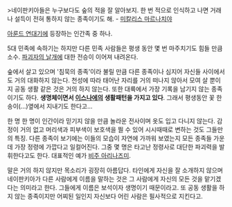 >네이판키아들은 누구보다도 숲의 적을 잘 알아보지. 한 번 적으로 인식하고 나면 거래나 설득이 전혀 통하지 않는 종족이기도 해. - [[미칼리스 마르나치야]]

[[아룬드 연대기]]에 등장하는 인간족 중 하나.

5대 민족에 속하기는 하지만 다른 민족 사람들은 평생 동안 몇 번 마주치기도 힘들 만큼 소수. [[파괴자의 날개]]에 대한 전승이 이어져 내려온다.

숲에서 살고 있으며 '침묵의 종족'이라 불릴 만큼 다른 종족이나 심지어 자신들 사이에서도 거의 대화하지 않는다. 천성에 따라 태어난 자리를 거의 떠나지 않아서 모여 살 뿐이지 공동 생활 같은 것은 거의 하지 않는다. 또한 대륙에서 가장 기록을 남기지 않는 종족이기도 하다. '''생명체이면서 [[이스나에]]의 생활패턴을 가지고 있다'''. 그래서 평생동안 꽃 한송이(...)옆에서 지내기도 한다고...

한 명 한 명이 인간이라 믿기지 않을 만큼 놀라운 전사이며 옷도 입고 다니지 않는다. 감정이 거의 없고 머리색과 피부색이 보호색을 띌 수 있어 시시때때로 변하는 것도 그들만의 특징. 다른 종족이 보기에는 이들의 모습이 자연에 가까워 보였는지 모든 종족들 가운데 가장 정령에 가깝다고 일컬어진다. 그중 몇 명은 타고난 정령사로 대단한 파괴력을 발휘한다고도 한다. 대표적인 예가 [[비주 아리나즈미]].

말은 거의 하지 않지만 목소리가 굉장히 아름답다. 타인에게 자신을 잘 소개하지 않으며 네이판키아가 다른 사람에게 이름을 말하는 것은 그 사람에게 자신의 모든 것을 맡기겠다는 의미라고 한다. 그들에게 이름은 보석이자 생명이기 때문이라고. 또 공동 생활을 하지 않는 종족이지만 어찌된 일인지 자신보다 어린 사람은 필사적으로 지킨다고.
